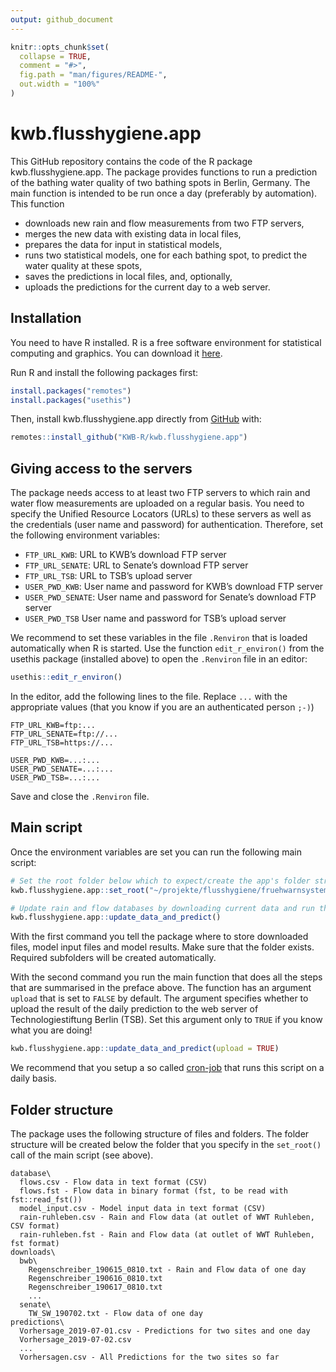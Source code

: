 ```yaml
---
output: github_document
---
```


<!-- README.md is generated from README.Rmd. Please edit that file -->

```r
knitr::opts_chunk$set(
  collapse = TRUE,
  comment = "#>",
  fig.path = "man/figures/README-",
  out.width = "100%"
)
```

# kwb.flusshygiene.app

<!-- badges: start -->
<!-- badges: end -->

This GitHub repository contains the code of the R package kwb.flusshygiene.app.
The package provides functions to run a prediction of the bathing water quality
of two bathing spots in Berlin, Germany. The main function is intended to be run
once a day (preferably by automation). This function

* downloads new rain and flow measurements from two FTP servers,
* merges the new data with existing data in local files,
* prepares the data for input in statistical models,
* runs two statistical models, one for each bathing spot, to predict the water 
  quality at these spots,
* saves the predictions in local files, and, optionally, 
* uploads the predictions for the current day to a web server.

## Installation

You need to have R installed. R is a free software environment for statistical 
computing and graphics. You can download it 
[here](https://cran.uni-muenster.de/).

Run R and install the following packages first:

```r
install.packages("remotes")
install.packages("usethis")
```

Then, install kwb.flusshygiene.app directly from [GitHub](https://github.com/) 
with:

``` r
remotes::install_github("KWB-R/kwb.flusshygiene.app")
```
## Giving access to the servers

The package needs access to at least two FTP servers to which rain and water 
flow measurements are uploaded on a regular basis. You need to specify the 
Unified Resource Locators (URLs) to these servers as well as the credentials 
(user name and password) for authentication. Therefore, set the following
environment variables:

* `FTP_URL_KWB`: URL to KWB's download FTP server
* `FTP_URL_SENATE`: URL to Senate's download FTP server
* `FTP_URL_TSB`: URL to TSB's upload server
* `USER_PWD_KWB`: User name and password for KWB's download FTP server
* `USER_PWD_SENATE`: User name and password for Senate's download FTP server
* `USER_PWD_TSB` User name and password for TSB's upload server

We recommend to set these variables in the file `.Renviron` that is loaded 
automatically when R is started. Use the function `edit_r_environ()` from 
the usethis package (installed above) to open the `.Renviron` file in an editor:

```r
usethis::edit_r_environ()
```

In the editor, add the following lines to the file. Replace `...` with the
appropriate values (that you know if you are an authenticated person `;-)`)

```
FTP_URL_KWB=ftp:...
FTP_URL_SENATE=ftp://...
FTP_URL_TSB=https://...

USER_PWD_KWB=...:...
USER_PWD_SENATE=...:...
USER_PWD_TSB=...:...
```

Save and close the `.Renviron` file.

## Main script

Once the environment variables are set you can run the following main script:

```r
# Set the root folder below which to expect/create the app's folder structure
kwb.flusshygiene.app::set_root("~/projekte/flusshygiene/fruehwarnsystem")

# Update rain and flow databases by downloading current data and run the model
kwb.flusshygiene.app::update_data_and_predict()
```

With the first command you tell the package where to store downloaded files, 
model input files and model results. Make sure that the folder exists. Required
subfolders will be created automatically. 

With the second command you run the main function that does all the steps that
are summarised in the preface above. The function has an argument `upload` that
is set to `FALSE` by default. The argument specifies whether to upload the
result of the daily prediction to the web server of Technologiestiftung Berlin 
(TSB). Set this argument only to `TRUE` if you know what you are doing!

```r
kwb.flusshygiene.app::update_data_and_predict(upload = TRUE)
```

We recommend that you setup a so called 
[cron-job](https://en.wikipedia.org/wiki/Cron) that runs this script on a daily
basis.

## Folder structure

The package uses the following structure of files and folders. The folder
structure will be created below the folder that you specify in the `set_root()` 
call of the main script (see above).

```
database\
  flows.csv - Flow data in text format (CSV)
  flows.fst - Flow data in binary format (fst, to be read with fst::read_fst())
  model_input.csv - Model input data in text format (CSV)
  rain-ruhleben.csv - Rain and Flow data (at outlet of WWT Ruhleben, CSV format)
  rain-ruhleben.fst - Rain and Flow data (at outlet of WWT Ruhleben, fst format)
downloads\
  bwb\
    Regenschreiber_190615_0810.txt - Rain and Flow data of one day
    Regenschreiber_190616_0810.txt
    Regenschreiber_190617_0810.txt
    ...
  senate\
    TW_SW_190702.txt - Flow data of one day
predictions\
  Vorhersage_2019-07-01.csv - Predictions for two sites and one day
  Vorhersage_2019-07-02.csv
  ...
  Vorhersagen.csv - All Predictions for the two sites so far

```
